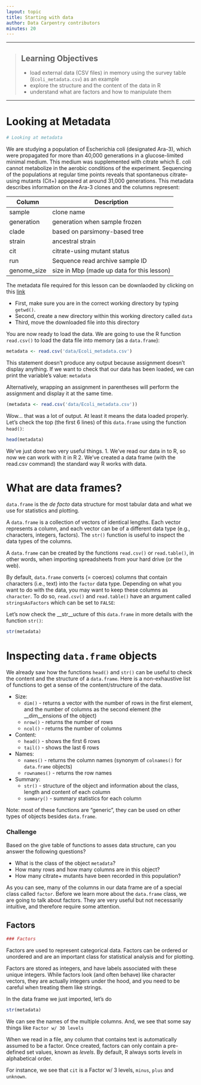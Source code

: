 ```yaml
---
layout: topic
title: Starting with data
author: Data Carpentry contributors
minutes: 20
---
```



------------

> ## Learning Objectives
>
> * load external data (CSV files) in memory using the survey table
>  (`Ecoli_metadata.csv`) as an example
> * explore the structure and the content of the data in R
> * understand what are factors and how to manipulate them

------------

# Looking at Metadata

```r
# Looking at metadata
```

We are studying a population of Escherichia coli (designated Ara-3), which were propagated for more than 40,000 generations in a glucose-limited minimal medium. This medium was supplemented with citrate which E. coli cannot metabolize in the aerobic conditions of the experiment. Sequencing of the populations at regular time points reveals that spontaneous citrate-using mutants (Cit+) appeared at around 31,000 generations. This metadata describes information on the Ara-3 clones and the columns represent:

| Column           | Description                                |
|------------------|--------------------------------------------|
| sample           | clone name					|
| generation       | generation when sample frozen		|
| clade            | based on parsimony-based tree		|
| strain           | ancestral strain				|
| cit              | citrate-using mutant status		|
| run              | Sequence read archive sample ID		|
| genome_size      | size in Mbp (made up data for this lesson) |



The metadata file required for this lesson can be downlaoded by clicking on this [link](./data/Ecoli_metadata.csv)

- First, make sure you are in the correct working directory by typing `getwd()`.
- Second, create a new directory within this working directory called `data`
- Third, move the downloaded file into this directory

You are now ready to load the data. We are going to use the R function  `read.csv()` to load the data file into memory (as a `data.frame`):

```r
metadata <- read.csv('data/Ecoli_metadata.csv')
```

This statement doesn't produce any output because assignment doesn't display
anything. If we want to check that our data has been loaded, we can print the
variable's value: `metadata`

Alternatively, wrapping an assignment in parentheses will perform the assignment
and display it at the same time.

```r
(metadata <- read.csv('data/Ecoli_metadata.csv'))
```

Wow... that was a lot of output. At least it means the data loaded properly. Let's check the top (the first 6 lines) of this `data.frame` using the function `head()`:

```r
head(metadata)
```

We've just done two very useful things.
1. We've read our data in to R, so now we can work with it in R
2. We've created a data frame (with the read.csv command) the 
standard way R works with data. 

# What are data frames?

`data.frame` is the _de facto_ data structure for most tabular data and what we
use for statistics and plotting.

A `data.frame` is a collection of vectors of identical lengths. Each vector
represents a column, and each vector can be of a different data type (e.g.,
characters, integers, factors). The `str()` function is useful to inspect the
data types of the columns.

A `data.frame` can be created by the functions `read.csv()` or `read.table()`, in
other words, when importing spreadsheets from your hard drive (or the web).

By default, `data.frame` converts (= coerces) columns that contain characters
(i.e., text) into the `factor` data type. Depending on what you want to do with
the data, you may want to keep these columns as `character`. To do so,
`read.csv()` and `read.table()` have an argument called `stringsAsFactors` which
can be set to `FALSE`:

Let's now check the __str__ucture of this `data.frame` in more details with the
function `str()`:

```r
str(metadata)
```

# Inspecting `data.frame` objects

We already saw how the functions `head()` and `str()` can be useful to check the
content and the structure of a `data.frame`. Here is a non-exhaustive list of
functions to get a sense of the content/structure of the data.

* Size:
    * `dim()` - returns a vector with the number of rows in the first element, and
    the number of columns as the second element (the __dim__ensions of the object)
    * `nrow()` - returns the number of rows
    * `ncol()` - returns the number of columns
* Content:
    * `head()` - shows the first 6 rows
    * `tail()` - shows the last 6 rows
* Names:
    * `names()` - returns the column names (synonym of `colnames()` for `data.frame`
	objects)
   * `rownames()` - returns the row names
* Summary:
   * `str()` - structure of the object and information about the class, length and
	content of  each column
   * `summary()` - summary statistics for each column

Note: most of these functions are "generic", they can be used on other types of
objects besides `data.frame`.


### Challenge

Based on the give table of functions to asses data structure, can you answer the following questions?

* What is the class of the object `metadata`?
* How many rows and how many columns are in this object?
* How many citrate+ mutants have been recorded in this population?


As you can see, many of the columns in our data frame are of a special class called
`factor`. Before we learn more about the `data.frame` class, we are going to
talk about factors. They are very useful but not necessarily intuitive, and
therefore require some attention.


## Factors

```r
### Factors
```

Factors are used to represent categorical data. Factors can be ordered or
unordered and are an important class for statistical analysis and for plotting.

Factors are stored as integers, and have labels associated with these unique
integers. While factors look (and often behave) like character vectors, they are
actually integers under the hood, and you need to be careful when treating them
like strings.

In the data frame we just imported, let's do 
```r
str(metadata)
```

We can see the names of the multiple columns. And, we see that 
some say things like `Factor w/ 30 levels`

When we read in a file, any column that contains text is automatically
assumed to be a factor. Once created, factors can only contain a pre-defined set values, known as
*levels*. By default, R always sorts *levels* in alphabetical order. 

For instance, we see that `cit` is a Factor w/ 3 levels, `minus`, `plus` and `unknown`.

<!--

You can check this by using the function `levels()`, and check the
number of levels using `nlevels()`:

```r
levels(citrate)
nlevels(citrate)
```

Sometimes, the order of the factors does not matter, other times you might want
to specify the order because it is meaningful (e.g., "low", "medium", "high") or
it is required by particular type of analysis. Additionally, specifying the
order of the levels allows to compare levels:

```r
expression <- factor(c("low", "high", "medium", "high", "low", "medium", "high"))
levels(expression)
expression <- factor(expression, levels=c("low", "medium", "high"))
levels(expression)
min(expression) ## doesn't work
expression <- factor(expression, levels=c("low", "medium", "high"), ordered=TRUE)
levels(expression)
min(expression) ## works!
```

In R's memory, these factors are represented by numbers (1, 2, 3). They are
better than using simple integer labels because factors are self describing:
`"low"`, `"medium"`, and `"high"`" is more descriptive than `1`, `2`, `3`. Which
is low?  You wouldn't be able to tell with just integer data. Factors have this
information built in. It is particularly helpful when there are many levels
(like the species in our example data set).

### Converting factors

If you need to convert a factor to a character vector, simply use
`as.character(x)`.

Converting a factor to a numeric vector is however a little trickier, and you
have to go via a character vector. Compare:

```r
f <- factor(c(1, 5, 10, 2))
as.numeric(f)               ## wrong! and there is no warning...
as.numeric(as.character(f)) ## works...
as.numeric(levels(f))[f]    ## The recommended way.
```

### Challenge

The function `table()` tabulates observations and can be used to create
bar plots quickly. For instance:

```r
## Question: How can you recreate this plot but by having "control"
## being listed last instead of first?
exprmt <- factor(c("treat1", "treat2", "treat1", "treat3", "treat1", "control",
                   "treat1", "treat2", "treat3"))
table(exprmt)
barplot(table(exprmt))
```


```r
exprmt <- factor(exprmt, levels=c("treat1", "treat2", "treat3", "control"))
barplot(table(exprmt))
```
--->
